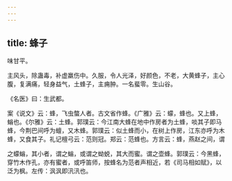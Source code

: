 ```yaml
---
---
---
```

title: 蜂子
---



味甘平。

主风头，除蛊毒，补虚羸伤中。久服，令人光泽，好颜色，不老，大黄蜂子，主心腹，复满痛，轻身益气，土蜂子，主痈肿。一名蜚零。生山谷。

《名医》曰：生武都。

案《说文》云：蜂，飞虫螫人者。古文省作蜂。《广雅》云：蠓，蜂也。又上蜂，螉也。《尔雅》云：土蜂。郭璞云：今江南大蜂在地中作房者为土蜂，啖其子即马蜂，今荆巴间呼为蟺，又木蜂。郭璞云：似土蜂而小，在树上作房，江东亦呼为木蜂，又食其子。礼记檀弓云：范则冠。郑云：范蜂也。方言云：蜂，燕赵之间，谓

之蠓螉，其小者，谓之螉，或谓之蚴蜕，其大而蜜。谓之壶蜂。郭璞云：今黑蜂，穿竹木作孔，亦有蜜者，或呼笛师，按蜂名为范者声相近，若《司马相如赋》，以泛为枫。左传：沨沨即汛汛也。